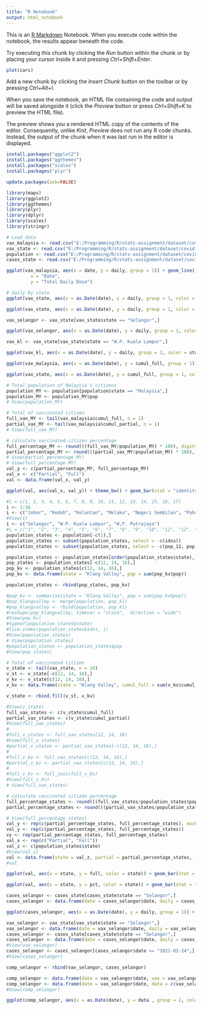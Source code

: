 ```yaml
---
title: "R Notebook"
output: html_notebook
---
```


This is an [R Markdown](http://rmarkdown.rstudio.com) Notebook. When you execute code within the notebook, the results appear beneath the code.

Try executing this chunk by clicking the *Run* button within the chunk or by placing your cursor inside it and pressing *Ctrl+Shift+Enter*.

```r
plot(cars)
```

Add a new chunk by clicking the *Insert Chunk* button on the toolbar or by pressing *Ctrl+Alt+I*.

When you save the notebook, an HTML file containing the code and output will be saved alongside it (click the *Preview* button or press *Ctrl+Shift+K* to preview the HTML file).

The preview shows you a rendered HTML copy of the contents of the editor. Consequently, unlike *Knit*, *Preview* does not run any R code chunks. Instead, the output of the chunk when it was last run in the editor is displayed.

```r
install.packages("ggplot2")
install.packages("ggthemes")
install.packages("scales")
install.packages("plyr")
```

```r
update.packages(ask=FALSE)
```

```r
library(maps)
library(ggplot2)
library(ggthemes)
library(plyr)
library(dplyr)
library(scales)
library(stringr)
```

```r
# Load data 
vax_malaysia <- read.csv("E:/Programming/R/stats-assignment/dataset/covid19-public-main/vaccination/vax_malaysia.csv")
vax_state <- read.csv("E:/Programming/R/stats-assignment/dataset/covid19-public-main/vaccination/vax_state.csv")
population <- read.csv("E:/Programming/R/stats-assignment/dataset/covid19-public-main/static/population.csv")
cases_state <- read.csv("E:/Programming/R/stats-assignment/dataset/covid19-public-main/epidemic/cases_state.csv")
```

```r
ggplot(vax_malaysia, aes(x = date, y = daily, group = 1)) + geom_line() + labs(title = "Daily Vaccination dose",
         x = "Date",
         y = "Total Daily Dose")
```

```r
# daily by state
ggplot(vax_state, aes(x = as.Date(date), y = daily, group = 1, color = state)) + geom_line() + labs(title = "Daily Vaccination Doses by State", x = "Date", y = "Total Daily Dose", color = "State") + theme_fivethirtyeight() + theme(axis.title = element_text()) + scale_x_date(date_breaks = "1 month", labels = date_format("%d-%b"))
```

```r
ggplot(vax_state, aes(x = as.Date(date), y = daily, group = 1, color = state)) + geom_line() + labs(title = "Daily Vaccination Doses by State", x = "Date", y = "Total Daily Dose", color = "State") + theme_fivethirtyeight() + theme(axis.title = element_text()) + scale_x_date(date_breaks = "1 month", labels = date_format("%d-%b"))
```

```r
vax_selangor <- vax_state[vax_state$state == "Selangor",]

ggplot(vax_selangor, aes(x = as.Date(date), y = daily, group = 1, color = state)) + geom_line() + labs(title = "Daily Vaccination Doses by State", x = "Date", y = "Total Daily Dose", color = "State") + theme_fivethirtyeight() + theme(axis.title = element_text()) + scale_x_date(date_breaks = "1 month", labels = date_format("%d-%b"))

```

```r
vax_kl <- vax_state[vax_state$state == "W.P. Kuala Lumpur",]

ggplot(vax_kl, aes(x = as.Date(date), y = daily, group = 1, color = state)) + geom_line() + labs(title = "Daily Vaccination Doses by State", x = "Date", y = "Total Daily Dose", color = "State") + theme_fivethirtyeight() + theme(axis.title = element_text()) + scale_x_date(date_breaks = "1 month", labels = date_format("%d-%b"))

```

```r
ggplot(vax_malaysia, aes(x = as.Date(date), y = cumul_full, group = 1)) + scale_y_continuous(breaks = pretty_breaks(), labels = comma) + geom_line() + labs(title = "Cumulative Full Vaccination Doses in Malaysia", x = "Date", y = "Dose", color = "blue") + theme_fivethirtyeight() + theme(axis.title = element_text()) + scale_x_date(date_breaks = "1 month", labels = date_format("%d-%b"))
```

```r
ggplot(vax_state, aes(x = as.Date(date), y = cumul_full, group = 1, color = state)) + scale_y_continuous(breaks = pretty_breaks(), labels = comma) + geom_line() + labs(title = str_wrap("Cumulative Full Vaccination Doses in Malaysia by State", 40), x = "Date", y = "Dose", color = "State") + theme_fivethirtyeight() + theme(axis.title = element_text()) + scale_x_date(date_breaks = "1 month", labels = date_format("%d-%b"))
```

```r
# Total population of Malaysia's citizens
population_MY <- population[population$state == "Malaysia",]
population_MY <- population_MY$pop
# View(population_MY)

# Total of vaccinated citizen
full_vax_MY <- tail(vax_malaysia$cumul_full, n = 1)
partial_vax_MY <- tail(vax_malaysia$cumul_partial, n = 1)
# View(full_vax_MY)

# calculate vaccinated citizen percentage
full_percentage_MY <- round(((full_vax_MY/population_MY) * 100), digits = 2)
partial_percentage_MY <- round(((partial_vax_MY/population_MY) * 100), digits = 2)
# View(partial_percentage_MY)
# View(full_percentage_MY)
val_y <- c(partial_percentage_MY, full_percentage_MY)
val_x <- c("Partial", "Full")
val <- data.frame(val_x, val_y)

ggplot(val, aes(val_x, val_y)) + theme_bw() + geom_bar(stat = "identity", fill = c("#aef359", "#3cb043")) + geom_text(aes(label = val_y), vjust = -0.3, size = 4) + labs(x = "Status", y = "Percentage (%)", title = "Vaccinated Status in Malaysia") + ylim(0, 100)
```

```r
#i = c(1, 2, 3, 4, 5, 6, 7, 8, 9, 10, 11, 12, 13, 14, 15, 16, 17)
i <- 1:16
i <- c("Johor", "Kedah", "Kelantan", "Melaka", "Negeri Sembilan", "Pahang", "Perak", "Perlis", "Pulau Pinang", "Sabah", "Sarawak", "Selangor", "Terengganu", "W.P. Kuala Lumpur", "W.P. Labuan", "W.P. Putrajaya")
#View(i)
i <- c("Selangor", "W.P. Kuala Lumpur", "W,P. Putrajaya")
#i = c("1", "2", "3", "4", "5", "6", "7", "8", "9", "10", "11", "12", "13", "14", "15", "16")
population_states <- population[-c(1),]
population_states <- subset(population_states, select = -c(idxs))
population_states <- subset(population_states, select = -c(pop_12, pop_18, pop_60))

population_states <- population_states[order(population_states$state),]
pop_states <- population_states[-c(12, 14, 16),]
pop_kv <- population_states[c(12, 14, 16),]
pop_kv <- data.frame(state = "Klang Valley", pop = sum(pop_kv$pop))

population_states <- rbind(pop_states, pop_kv)

#pop_kv <- summarise(state = "Klang Valley", pop = sum(pop_kv$pop))
#pop_klangvalley <- merge(population, pop_kl)
#pop_klangvalley <- rbind(population, pop_kl)
#reshape(pop_klangvalley, timevar = "state",  direction = "wide")
#View(pop_kv)
#typeof(population_states$state)
#lice.index(population_states$idxs, i)
#View(population_states)
# View(population_states)
#population_states <- population_states$pop
#View(pop_states)

# Total of vaccinated citizen
v_state <- tail(vax_state, n = 16)
v_st <- v_state[-c(12, 14, 16),]
v_kv <- v_state[c(12, 14, 16),]
v_kv <- data.frame(state = "Klang Valley", cumul_full = sum(v_kv$cumul_full), cumul_partial = sum(v_kv$cumul_partial))

v_state <- rbind.fill(v_st, v_kv)

#View(v_state)
full_vax_states <- c(v_state$cumul_full)
partial_vax_states <- c(v_state$cumul_partial)
#View(full_vax_states)
#
#full_v_states <- full_vax_states[12, 14, 16]
#View(full_v_states)
#partial_v_states <- partial_vax_states[-c(12, 14, 16),]
#
#full_v_kv <- full_vax_states[c(12, 14, 16),]
#partial_v_kv <- partial_vax_states[c(12, 14, 16),]
#
#full_v_kv <- full_join(full_v_kv)
#View(full_v_kv)
# View(full_vax_states)

# calculate vaccinated citizen percentage
full_percentage_states <- round(((full_vax_states/population_states$pop) * 100), digits = 2)
partial_percentage_states <- round(((partial_vax_states/population_states$pop) * 100), digits = 2)

# View(full_percentage_states)
val_y <- rep(c(partial_percentage_states, full_percentage_states), each = 1)
val_y <- rep(c(partial_percentage_states, full_percentage_states))
vy <- rep(partial_percentage_states, full_percentage_states)
val_x <- rep(c("Partial", "Full"))
val_z <- c(population_states$state)
#View(val_z)
val <- data.frame(state = val_z, partial = partial_percentage_states, full = full_percentage_states, pct = val_y, status = rep(c("Partial", "Full")))
#val

ggplot(val, aes(x = state, y = full, color = state)) + geom_bar(stat = "identity", fill = "white") + geom_text(aes(label = full), hjust = 1.5 , size = 3.5) + ylim(0, 100) + labs(x = "State", y = "Percentage (%)", title = "Vaccinated Status in Malaysia") + theme(legend.position = "none") + coord_flip()

```

```r
ggplot(val, aes(x = state, y = pct, color = state)) + geom_bar(stat = "identity", position = position_dodge(0.8), aes(fill = factor(pct), color = state), width = 0.8) + geom_text(aes(label = full, hjust = -2), size = 3) + labs(x = "State", y = "Percentage (%)", title = "Vaccinated Status in Malaysia") + theme(legend.position = "none") + ylim(0, 100) + coord_flip()
```

```r
cases_selangor <- cases_state[cases_state$state == "Selangor",]
cases_selangor <- data.frame(date = cases_selangor$date, daily = cases_selangor$cases_new)

ggplot(cases_selangor, aes(x = as.Date(date), y = daily, group = 1)) + geom_line() + labs(title = "Daily New Cases in Selangor", x = "Date", y = "Total Daily Dose", color = "State") + theme_fivethirtyeight() + theme(axis.title = element_text()) + scale_x_date(date_breaks = "3 month", labels = date_format("%d-%b-%y"))
```

```r
vax_selangor <- vax_state[vax_state$state == "Selangor",]
vax_selangor <- data.frame(date = vax_selangor$date, daily = vax_selangor$daily)
cases_selangor <- cases_state[cases_state$state == "Selangor",]
cases_selangor <- data.frame(date = cases_selangor$date, daily = cases_selangor$cases_new)
#View(vax_selangor)
cases_selangor <- cases_selangor[cases_selangor$date >= "2021-02-24",]
#View(cases_selangor)

comp_selangor <- rbind(vax_selangor, cases_selangor)

comp_selangor <- data.frame(date = vax_selangor$date, vax = vax_selangor$daily, case = cases_selangor$daily)
comp_selangor <- data.frame(date = vax_selangor$date, data = c(vax_selangor$daily, cases_selangor$daily))
#View(comp_selangor)

ggplot(comp_selangor, aes(x = as.Date(date), y = data , group = 2, color = data)) + geom_line() + labs(title = "Daily New Cases in Selangor", x = "Date", y = "Total Daily Dose", color = "State") + theme_fivethirtyeight() + theme(axis.title = element_text()) + scale_x_date(date_breaks = "1 month", labels = date_format("%d-%b"))
```

\
